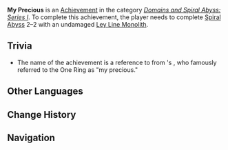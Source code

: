 {{Achievement Infobox
|title        = 
|id           = 82050
|order id     = 2050
|category     = Domains and Spiral Abyss: Series I
|description  = Complete [[Spiral Abyss]] 2–2 with an undamaged Ley Line Monolith.
|requirements = 
|primogems    = 10
|tracking     = 
|topic        = 
}}
'''My Precious''' is an [[Achievement]] in the category ''[[Domains and Spiral Abyss: Series I]]''. To complete this achievement, the player needs to complete [[Spiral Abyss]] 2–2 with an undamaged [[Ley Line Monolith]].

==Trivia==
* The name of the achievement is a reference to {{w|Gollum}} from {{w|J. R. R. Tolkien}}'s ''{{w|The Lord of the Rings}}'', who famously referred to the One Ring as "my precious."
<!--
==Video Guides==
{{EVT
|video1   = 
|caption1 = 
}}
-->
==Other Languages==
{{Other Languages|default_hidden=1
|en      = My Precious
|zhs     = My Precious
|zht     = My Precious
|ja      = My Precious
|ko      = 마이 프레셔스
|ko_rm   = 
|es      = Mi precioso
|fr      = Mon précieux...
|ru      = Моя прелесть
|th      = ของรักของข้า
|th_rm   = 
|vi      = My Precious
|de      = Mein Schatz
|id      = My Precious
|pt      = Meu Precioso
}}

==Change History==
{{Change History|1.0}}
<!--
==References==
{{Reflist}}
-->
==Navigation==
{{Achievement Navbox|Domains and Spiral Abyss: Series I}}